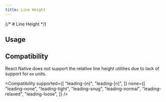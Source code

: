 ```yaml
---
title: Line Height
---
```



{/* # Line Height */}

## Usage

<Usage />

## Compatibility

React Native does not support the relative line height utilities due to lack of support for `em` units.

<Compatibility
supported={[
"leading-{n}",
"leading-[n]",
]}
none={[
"leading-none",
"leading-tight",
"leading-snug",
"leading-normal",
"leading-relaxed",
"leading-loose",
]}
/>
